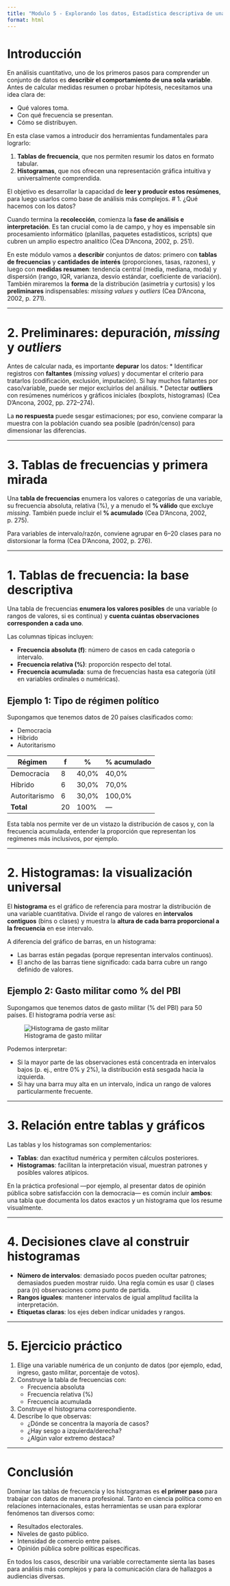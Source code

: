 ```yaml
---
title: "Modulo 5 - Explorando los datos, Estadística descriptiva de una variable: tablas de frecuencia e histogramas"
format: html
---
```


# Introducción

En análisis cuantitativo, uno de los primeros pasos para comprender un conjunto de datos es **describir el comportamiento de una sola variable**. Antes de calcular medidas resumen o probar hipótesis, necesitamos una idea clara de:

* Qué valores toma.
* Con qué frecuencia se presentan.
* Cómo se distribuyen.

En esta clase vamos a introducir dos herramientas fundamentales para lograrlo:

1. **Tablas de frecuencia**, que nos permiten resumir los datos en formato tabular.
2. **Histogramas**, que nos ofrecen una representación gráfica intuitiva y universalmente comprendida.

El objetivo es desarrollar la capacidad de **leer y producir estos resúmenes**, para luego usarlos como base de análisis más complejos.
# 1. ¿Qué hacemos con los datos?

Cuando termina la **recolección**, comienza la **fase de análisis e interpretación**. Es tan crucial como la de campo, y hoy es impensable sin procesamiento informático (planillas, paquetes estadísticos, scripts) que cubren un amplio espectro analítico (Cea D’Ancona, 2002, p. 251).

En este módulo vamos a **describir** conjuntos de datos: primero con **tablas de frecuencias** y **cantidades de interés** (proporciones, tasas, razones), y luego con **medidas resumen**: tendencia central (media, mediana, moda) y dispersión (rango, IQR, varianza, desvío estándar, coeficiente de variación). También miraremos la **forma** de la distribución (asimetría y curtosis) y los **preliminares** indispensables: *missing values* y *outliers* (Cea D’Ancona, 2002, p. 271).

---

# 2. Preliminares: depuración, *missing* y *outliers*

Antes de calcular nada, es importante **depurar** los datos:
* Identificar registros con **faltantes** (*missing values*) y documentar el criterio para tratarlos (codificación, exclusión, imputación). Si hay muchos faltantes por caso/variable, puede ser mejor excluirlos del análisis.
* Detectar **outliers** con resúmenes numéricos y gráficos iniciales (boxplots, histogramas) (Cea D’Ancona, 2002, pp. 272–274).

La **no respuesta** puede sesgar estimaciones; por eso, conviene comparar la muestra con la población cuando sea posible (padrón/censo) para dimensionar las diferencias.

---

# 3. Tablas de frecuencias y primera mirada

Una **tabla de frecuencias** enumera los valores o categorías de una variable, su frecuencia absoluta, relativa (%), y a menudo el **% válido** que excluye *missing*. También puede incluir el **% acumulado** (Cea D’Ancona, 2002, p. 275).

Para variables de intervalo/razón, conviene agrupar en 6–20 clases para no distorsionar la forma (Cea D’Ancona, 2002, p. 276).


---

# 1. Tablas de frecuencia: la base descriptiva

Una tabla de frecuencias **enumera los valores posibles** de una variable (o rangos de valores, si es continua) y **cuenta cuántas observaciones corresponden a cada uno**. 

Las columnas típicas incluyen:

* **Frecuencia absoluta (f)**: número de casos en cada categoría o intervalo.
* **Frecuencia relativa (%)**: proporción respecto del total.
* **Frecuencia acumulada**: suma de frecuencias hasta esa categoría (útil en variables ordinales o numéricas).

## Ejemplo 1: Tipo de régimen político

Supongamos que tenemos datos de 20 países clasificados como:

* Democracia
* Híbrido
* Autoritarismo

| Régimen        | f   | %     | % acumulado |
|----------------|-----|-------|-------------|
| Democracia     | 8   | 40,0% | 40,0%       |
| Híbrido        | 6   | 30,0% | 70,0%       |
| Autoritarismo  | 6   | 30,0% | 100,0%      |
| **Total**      | 20  | 100%  | —           |

Esta tabla nos permite ver de un vistazo la distribución de casos y, con la frecuencia acumulada, entender la proporción que representan los regímenes más inclusivos, por ejemplo.

---

# 2. Histogramas: la visualización universal

El **histograma** es el gráfico de referencia para mostrar la distribución de una variable cuantitativa. Divide el rango de valores en **intervalos contiguos** (bins o clases) y muestra la **altura de cada barra proporcional a la frecuencia** en ese intervalo.

A diferencia del gráfico de barras, en un histograma:

* Las barras están pegadas (porque representan intervalos continuos).
* El ancho de las barras tiene significado: cada barra cubre un rango definido de valores.

## Ejemplo 2: Gasto militar como % del PBI

Supongamos que tenemos datos de gasto militar (% del PBI) para 50 países. El histograma podría verse así:

![Histograma de gasto militar](imagenes/histograma_gasto_militar.png)

Podemos interpretar:

* Si la mayor parte de las observaciones está concentrada en intervalos bajos (p. ej., entre 0% y 2%), la distribución está sesgada hacia la izquierda.
* Si hay una barra muy alta en un intervalo, indica un rango de valores particularmente frecuente.

---

# 3. Relación entre tablas y gráficos

Las tablas y los histogramas son complementarios:

* **Tablas**: dan exactitud numérica y permiten cálculos posteriores.
* **Histogramas**: facilitan la interpretación visual, muestran patrones y posibles valores atípicos.

En la práctica profesional —por ejemplo, al presentar datos de opinión pública sobre satisfacción con la democracia— es común incluir **ambos**: una tabla que documenta los datos exactos y un histograma que los resume visualmente.

---

# 4. Decisiones clave al construir histogramas

* **Número de intervalos**: demasiado pocos pueden ocultar patrones; demasiados pueden mostrar ruido. Una regla común es usar \(\sqrt{n}\) clases para \(n\) observaciones como punto de partida.
* **Rangos iguales**: mantener intervalos de igual amplitud facilita la interpretación.
* **Etiquetas claras**: los ejes deben indicar unidades y rangos.

---

# 5. Ejercicio práctico

1. Elige una variable numérica de un conjunto de datos (por ejemplo, edad, ingreso, gasto militar, porcentaje de votos).
2. Construye la tabla de frecuencias con:
   * Frecuencia absoluta
   * Frecuencia relativa (%)
   * Frecuencia acumulada
3. Construye el histograma correspondiente.
4. Describe lo que observas:
   * ¿Dónde se concentra la mayoría de casos?
   * ¿Hay sesgo a izquierda/derecha?
   * ¿Algún valor extremo destaca?

---

# Conclusión

Dominar las tablas de frecuencia y los histogramas es **el primer paso** para trabajar con datos de manera profesional. Tanto en ciencia política como en relaciones internacionales, estas herramientas se usan para explorar fenómenos tan diversos como:

* Resultados electorales.
* Niveles de gasto público.
* Intensidad de comercio entre países.
* Opinión pública sobre políticas específicas.

En todos los casos, describir una variable correctamente sienta las bases para análisis más complejos y para la comunicación clara de hallazgos a audiencias diversas.
